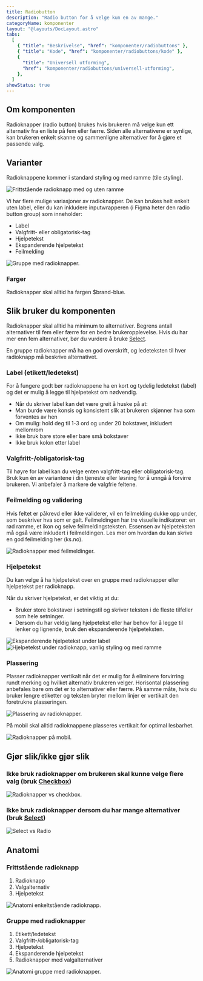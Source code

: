 ```yaml
---
title: Radiobutton
description: "Radio button for å velge kun en av mange."
categoryName: komponenter
layout: "@layouts/DocLayout.astro"
tabs:
  [
    { "title": "Beskrivelse", "href": "komponenter/radiobuttons" },
    { "title": "Kode", "href": "komponenter/radiobuttons/kode" },
    {
      "title": "Universell utforming",
      "href": "komponenter/radiobuttons/universell-utforming",
    },
  ]
showStatus: true
---
```



## Om komponenten

Radioknapper (radio button) brukes hvis brukeren må velge kun ett alternativ fra en liste på fem eller færre. Siden alle alternativene er synlige, kan brukeren enkelt skanne og sammenligne alternativer for å gjøre et passende valg.

<CodeExample>
  <PktInputWrapper
    label="Etikett"
    helptext="Dette er tekst over avmerkingsboksene."
    optionalTag
    optionalText="Valgfritt"
    forId="radioGroup"
    hasFieldset
  >
    <PktRadioButton id="radio1" label="Radio1" name="radiogroup" />
    <PktRadioButton id="radio2" label="Radio2" name="radiogroup" />
  </PktInputWrapper>
</CodeExample>

## Varianter

Radioknappene kommer i standard styling og med ramme (tile styling).

<ImageWrapper caption="Frittstående radioknapp med og uten ramme.">
  <img
    src="/assets/komponenter/radiobuttons/radio-1.svg"
    alt="Frittstående radioknapp med og uten ramme"
    aria-hidden="true"
  />
</ImageWrapper>

Vi har flere mulige variasjoner av radioknapper. De kan brukes helt enkelt uten label, eller du kan inkludere inputwrapperen (i Figma heter den radio button group) som inneholder:

- Label
- Valgfritt- eller obligatorisk-tag
- Hjelpetekst
- Ekspanderende hjelpetekst
- Feilmelding

<ImageWrapper>
  <img
    src="/assets/komponenter/radiobuttons/radio-2.svg"
    alt="Gruppe med radioknapper."
    aria-hidden="true"
  />
</ImageWrapper>

### Farger

Radioknapper skal alltid ha fargen $brand-blue.

## Slik bruker du komponenten

Radioknapper skal alltid ha minimum to alternativer. Begrens antall alternativer til fem eller færre for en bedre brukeropplevelse. Hvis du har mer enn fem alternativer, bør du vurdere å bruke [Select](https://punkt.oslo.kommune.no/latest/komponenter/select/).

En gruppe radioknapper må ha en god overskrift, og ledeteksten til hver radioknapp må beskrive alternativet.

### Label (etikett/ledetekst)

For å fungere godt bør radioknappene ha en kort og tydelig ledetekst (label) og det er mulig å legge til hjelpetekst om nødvendig.

- Når du skriver label kan det være greit å huske på at:
- Man burde være konsis og konsistent slik at brukeren skjønner hva som forventes av hen
- Om mulig: hold deg til 1-3 ord og under 20 bokstaver, inkludert mellomrom
- Ikke bruk bare store eller bare små bokstaver
- Ikke bruk kolon etter label

### Valgfritt-/obligatorisk-tag

Til høyre for label kan du velge enten valgfritt-tag eller obligatorisk-tag. Bruk kun én av variantene i din tjeneste eller løsning for å unngå å forvirre brukeren. Vi anbefaler å markere de valgfrie feltene.

### Feilmelding og validering

Hvis feltet er påkrevd eller ikke validerer, vil en feilmelding dukke opp under, som beskriver hva som er galt. Feilmeldingen har tre visuelle indikatorer: en rød ramme, et ikon og selve feilmeldingsteksten. Essensen av hjelpeteksten må også være inkludert i feilmeldingen. Les mer om hvordan du kan skrive en god feilmelding her (ks.no).

<ImageWrapper>
  <img
    src="/assets/komponenter/radiobuttons/radio-3.svg"
    alt="Radioknapper med feilmeldinger."
    aria-hidden="true"
  />
</ImageWrapper>

### Hjelpetekst

Du kan velge å ha hjelpetekst over en gruppe med radioknapper eller hjelpetekst per radioknapp.

Når du skriver hjelpetekst, er det viktig at du:

- Bruker store bokstaver i setningstil og skriver teksten i de fleste tilfeller som hele setninger.
- Dersom du har veldig lang hjelpetekst eller har behov for å legge til lenker og lignende, bruk den ekspanderende hjelpeteksten.

<ImageWrapper caption="Ekspanderende hjelpetekst under label.">
  <img
    src="/assets/komponenter/radiobuttons/radio-4.svg"
    alt="Ekspanderende hjelpetekst under label"
    aria-hidden="true"
  />
</ImageWrapper>

<ImageWrapper caption="Hjelpetekst under radioknapp, vanlig styling og med ramme.">
  <img
    src="/assets/komponenter/radiobuttons/radio-5.svg"
    alt="Hjelpetekst under radioknapp, vanlig styling og med ramme"
    aria-hidden="true"
  />
</ImageWrapper>

### Plassering

Plasser radioknapper vertikalt når det er mulig for å eliminere forvirring rundt merking og hvilket alternativ brukeren velger. Horisontal plassering anbefales bare om det er to alternativer eller færre. På samme måte, hvis du bruker lengre etiketter og teksten bryter mellom linjer er vertikalt den foretrukne plasseringen.

<ImageWrapper>
  <img
    src="/assets/komponenter/radiobuttons/radio-6.svg"
    alt="Plassering av radioknapper."
    aria-hidden="true"
  />
</ImageWrapper>

På mobil skal alltid radioknappene plasseres vertikalt for optimal lesbarhet.

<ImageWrapper>
  <img
    src="/assets/komponenter/radiobuttons/radio-7.svg"
    alt="Radioknapper på mobil."
    aria-hidden="true"
  />
</ImageWrapper>

## Gjør slik/ikke gjør slik

### Ikke bruk radioknapper om brukeren skal kunne velge flere valg (bruk [Checkbox](https://punkt.oslo.kommune.no/latest/komponenter/checkbox/))

<ImageWrapper>
  <img
    src="/assets/komponenter/radiobuttons/radio-8.svg"
    alt="Radioknapper vs checkbox."
    aria-hidden="true"
  />
</ImageWrapper>

### Ikke bruk radioknapper dersom du har mange alternativer (bruk [Select](https://punkt.oslo.kommune.no/latest/komponenter/select/))

<ImageWrapper>
  <img
    src="/assets/komponenter/radiobuttons/radio-9.svg"
    alt="Select vs Radio"
    aria-hidden="true"
  />
</ImageWrapper>

## Anatomi

### Frittstående radioknapp

1. Radioknapp
2. Valgalternativ
3. Hjelpetekst

<ImageWrapper caption="Frittstående radioknapp.">
  <img
    src="/assets/komponenter/radiobuttons/radio-10.svg"
    alt="Anatomi enkeltstående radioknapp."
    aria-hidden="true"
  />
</ImageWrapper>

### Gruppe med radioknapper

1. Etikett/ledetekst
2. Valgfritt-/obligatorisk-tag
3. Hjelpetekst
4. Ekspanderende hjelpetekst
5. Radioknapper med valgalternativer

<ImageWrapper caption="Gruppe med radioknapper.">
  <img
    src="/assets/komponenter/radiobuttons/radio-11.svg"
    alt="Anatomi gruppe med radioknapper."
    aria-hidden="true"
  />
</ImageWrapper>
